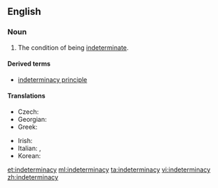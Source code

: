 ==English==
{{wikipedia}}

===Noun===
{{en-noun|-|indeterminacies}}

# The condition of being [[indeterminate]].

====Derived terms====
* [[indeterminacy principle]]

====Translations====
{{trans-top|condition}}
* Czech: {{t|cs|neurčitost|f}}
* Georgian: {{t|ka|გაურკვევლობა}}
* Greek: {{t+|el|απροσδιοριστία|f}}
{{trans-mid}}
* Irish: {{t|ga|neamhchinntitheacht|f}}
* Italian: {{t+|it|indeterminazione|f}}, {{t|it|indeterminatezza|f}}
* Korean: {{t+|ko|부정|sc=Kore}}
{{trans-bottom}}

[[et:indeterminacy]]
[[ml:indeterminacy]]
[[ta:indeterminacy]]
[[vi:indeterminacy]]
[[zh:indeterminacy]]